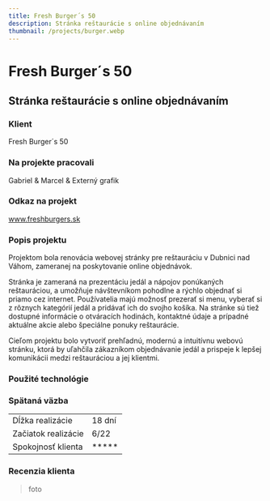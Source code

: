 ```yaml
---
title: Fresh Burger´s 50
description: Stránka reštaurácie s online objednávaním
thumbnail: /projects/burger.webp
---
```



# Fresh Burger´s 50

## Stránka reštaurácie s online objednávaním

### Klient

Fresh Burger´s 50

### Na projekte pracovali

Gabriel & Marcel & Externý grafik

### Odkaz na projekt

www.freshburgers.sk

### Popis projektu

Projektom bola renovácia webovej stránky pre reštauráciu v Dubnici nad Váhom,
zameranej na poskytovanie online objednávok. 

Stránka je zameraná na prezentáciu
jedál a nápojov ponúkaných reštauráciou, a umožňuje návštevníkom pohodlne a rýchlo
objednať si priamo cez internet. Používatelia majú možnosť prezerať si menu,
vyberať si z rôznych kategórií jedál a pridávať ich do svojho košíka. Na stránke sú
tiež dostupné informácie o otváracích hodinách, kontaktné údaje a prípadné aktuálne
akcie alebo špeciálne ponuky reštaurácie. 

Cieľom projektu bolo vytvoriť prehľadnú,
modernú a intuitívnu webovú stránku, ktorá by uľahčila zákazníkom objednávanie jedál
a prispeje k lepšej komunikácii medzi reštauráciou a jej klientmi.

### Použité technológie

<div class="not-prose mt-5 flex flex-wrap gap-7">
  <Technology name="Wordpress" color="#55c8ff" size={40}>
    <Icon name="ic:baseline-wordpress" size={40} />
  </Technology>
</div>

### Spätaná väzba

|                     |            |
| ------------------- | ---------- |
| Dĺžka realizácie    | 18 dní      |
| Začiatok realizácie | 6/22       |
| Spokojnosť klienta  | \*\*\*\*\* |

### Recenzia klienta

> foto

